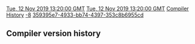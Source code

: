 [[Property:modification_date|Tue, 12 Nov 2019 13:20:00 GMT]]
[[Property:publication_date|Tue, 12 Nov 2019 13:20:00 GMT]]
[[Property:title|Compiler History]]
[[Property:weight|-8]]
[[Property:uuid|359395e7-4933-bb74-4397-353c8b6955cd]]
==Compiler version history==


{{Warning|This page as not been maintained}}

{{Note|Please check the [[EiffelStudio_release_notes|EiffelStudio release notes]]}}